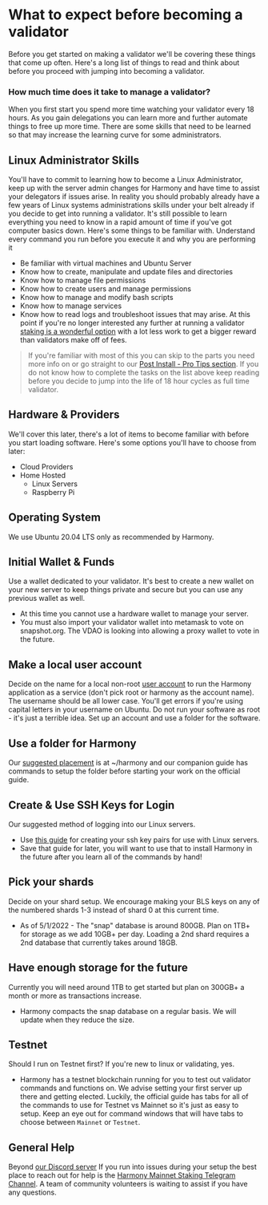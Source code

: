 
# What to expect before becoming a validator
Before you get started on making a validator we'll be covering these things that come up often. Here's a long list of things to read and think about before you proceed with jumping into becoming a validator.
### How much time does it take to manage a validator?
When you first start you spend more time watching your validator every 18 hours. As you gain delegations you can learn more and further automate things to free up more time. There are some skills that need to be learned so that may increase the learning curve for some administrators.
## Linux Administrator Skills
You'll have to commit to learning how to become a Linux Administrator, keep up with the server admin changes for Harmony and have time to assist your delegators if issues arise.
<Callout type="warning" emoji="⚠️">
In reality you should probably already have a few years of Linux systems administrations skills under your belt already if you decide to get into running a validator. It's still possible to learn everything you need to know in a rapid amount of time if you've got computer basics down. Here's some things to be familiar with.
</Callout>
Understand every command you run before you execute it and why you are performing it
- Be familiar with virtual machines and Ubuntu Server
- Know how to create, manipulate and update files and directories
- Know how to manage file permissions
- Know how to create users and manage permissions
- Know how to manage and modify bash scripts
- Know how to manage services
- Know how to read logs and troubleshoot issues that may arise.
At this point if you're no longer interested any further at running a validator [staking is a wonderful option](https://bit.ly/slugomvalidator) with a lot less work to get a bigger reward than validators make off of fees.
> If you're familiar with most of this you can skip to the parts you need more info on or go straight to our [Post Install - Pro Tips section](/companion/post).
If you do not know how to complete the tasks on the list above keep reading before you decide to jump into the life of 18 hour cycles as full time validator.
## Hardware & Providers
We'll cover this later, there's a lot of items to become familiar with before you start loading software. Here's some options you'll have to choose from later:
- Cloud Providers
- Home Hosted
    - Linux Servers
    - Raspberry Pi
## Operating System
We use Ubuntu 20.04 LTS only as recommended by Harmony. 
## Initial Wallet & Funds
Use a wallet dedicated to your validator. It's best to create a new wallet on your new server to keep things private and secure but you can use any previous wallet as well.
- At this time you cannot use a hardware wallet to manage your server.
- You must also import your validator wallet into metamask to vote on snapshot.org. The VDAO is looking into allowing a proxy wallet to vote in the future.
## Make a local user account
Decide on the name for a local non-root [user account](/companion/companion/new/users) to run the Harmony application as a service (don't pick root or harmony as the account name). The username should be all lower case. You'll get errors if you're  using capital letters in your username on Ubuntu.
<Callout type="error" emoji="️🚫">
Do not run your software as root - it's just a terrible idea. Set up an account and use a folder for the software.
</Callout>
## Use a folder for Harmony
Our [suggested placement](/companion/companion/new/folder) is at ~/harmony and our companion guide has commands to setup the folder before starting your work on the official guide.
## Create & Use SSH Keys for Login
Our suggested method of logging into our Linux servers. 
- Use [this guide](https://validator-toolbox-guide.easynode.one/before/ssh-keys "Validator Toolbox Guide SSH Keys") for creating your ssh key pairs for use with Linux servers.
- Save that guide for later, you will want to use that to install Harmony in the future after you learn all of the commands by hand!
## Pick your shards
Decide on your shard setup. We encourage making your BLS keys on any of the numbered shards 1-3 instead of shard 0 at this current time.
- As of 5/1/2022 - The "snap" database is around 800GB. Plan on 1TB+ for storage as we add 10GB+ per day.
Loading a 2nd shard requires a 2nd database that currently takes around 18GB.
## Have enough storage for the future
Currently you will need around 1TB to get started but plan on 300GB+ a month or more as transactions increase.
- Harmony compacts the snap database on a regular basis. We will update when they reduce the size.
## Testnet
Should I run on Testnet first? If you're new to linux or validating, yes.
- Harmony has a testnet blockchain running for you to test out validator commands and functions on. We advise setting your first server up there and getting elected. Luckily, the official guide has tabs for all of the commands to use for Testnet vs Mainnet so it's just as easy to setup.
Keep an eye out for command windows that will have tabs to choose between `Mainnet` or `Testnet`.
## General Help
Beyond [our Discord server](https://discord.gg/Rcz5T6D9CV "Easy Node Discord Server Community") If you run into issues during your setup the best place to reach out for help is the [Harmony Mainnet Staking Telegram Channel](https://t.me/PangaeaVolunteers). A team of community volunteers is waiting to assist if you have any questions.